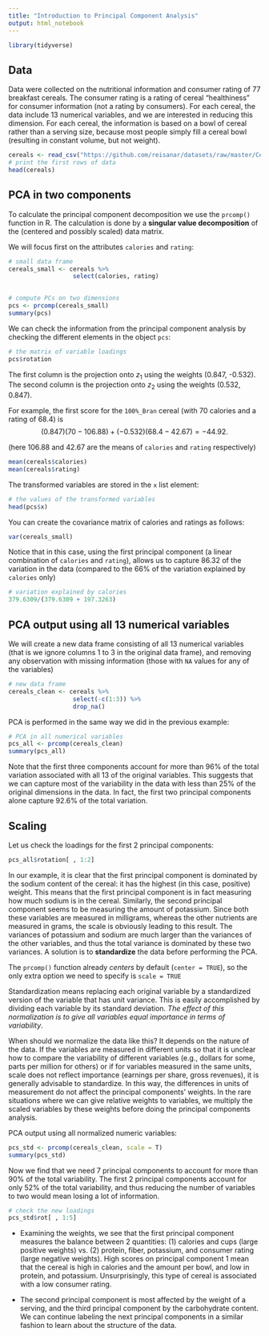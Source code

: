 ```yaml
---
title: "Introduction to Principal Component Analysis"
output: html_notebook
---
```



```r
library(tidyverse)
```


## Data

Data were collected on the nutritional information and consumer rating of 77 breakfast cereals. The consumer rating is a rating of cereal "healthiness" for consumer information (not a rating by consumers). For each cereal, the data include 13 numerical variables, and we are interested in reducing this dimension. For each cereal, the information is based on a bowl of cereal rather than a serving size, because most people simply fill a cereal bowl (resulting in constant volume, but not weight). 


```r
cereals <- read_csv("https://github.com/reisanar/datasets/raw/master/Cereals.csv")
# print the first rows of data
head(cereals)
```


## PCA in two components

To calculate the principal component decomposition we use the `prcomp()` function in R. The calculation is done by a **singular value decomposition** of the (centered and possibly scaled) data matrix.

We will focus first on the attributes `calories` and `rating`:

```r
# small data frame
cereals_small <- cereals %>%
                  select(calories, rating)
  
```


```r
# compute PCs on two dimensions
pcs <- prcomp(cereals_small)
summary(pcs)
```

We can check the information from the principal component analysis by checking the different elements in the object `pcs`:

```r
# the matrix of variable loadings
pcs$rotation
```

The first column is the projection onto $z_1$ using the weights (0.847, -0.532). The second column is the projection onto $z_2$ using the weights (0.532, 0.847).


For example, the first score for the `100%_Bran` cereal (with 70 calories and a rating of 68.4) is 
$$
(0.847)(70 - 106.88) + (-0.532)(68.4 - 42.67) = -44.92.
$$

(here 106.88 and 42.67 are the means of `calories` and `rating` respectively)

```r
mean(cereals$calories)
mean(cereals$rating)
```

The transformed variables are stored in the `x` list element:

```r
# the values of the transformed variables
head(pcs$x)
```


You can create the covariance matrix of calories and ratings as follows:

```r
var(cereals_small)
```


Notice that in this case, using the first principal component (a linear combination of `calories` and `rating`), allows us to capture 86.32 of the variation in the data (compared to the 66% of the variation explained by `calories` only)

```r
# variation explained by calories
379.6309/(379.6309 + 197.3263)
```



## PCA output using all 13 numerical variables

We will create a new data frame consisting of all 13 numerical variables (that is we ignore columns 1 to 3 in the original data frame), and removing any observation with missing information (those with `NA` values for any of the variables)


```r
# new data frame 
cereals_clean <- cereals %>%
                  select(-c(1:3)) %>%
                  drop_na()
```

PCA is performed in the same way we did in the previous example: 

```r
# PCA in all numerical variables
pcs_all <- prcomp(cereals_clean)
summary(pcs_all)
```

Note that the first three components account for more than 96% of the total variation associated with all 13 of the original variables. This suggests that we can capture most of the variability in the data with less than 25% of the original dimensions in the data. In fact, the first two principal components alone capture 92.6% of the total variation.




## Scaling

Let us check the loadings for the first 2 principal components: 

```r
pcs_all$rotation[ , 1:2]
```

In our example, it is clear that the first principal component is dominated by the sodium content of the cereal: it has the highest (in this case, positive) weight. This means that the first principal component is in fact measuring how much sodium is in the cereal. Similarly, the second principal component seems to be measuring the amount of potassium. Since both these variables are measured in milligrams, whereas the other nutrients are measured in grams, the scale is obviously leading to this result. The variances of potassium and sodium are much larger than the variances of the other variables, and thus the total variance is dominated by these two variances. A solution is to **standardize** the data before performing the PCA.

The `prcomp()` function already _centers_ by default (`center = TRUE`), so the only extra option we need to specify is `scale = TRUE`


Standardization means replacing each original variable by a standardized version of the variable that has unit variance. This is easily accomplished by dividing each variable by its standard deviation. _The effect of this normalization is to give all variables equal importance in terms of variability_.

When should we normalize the data like this? It depends on the nature of the data. If the variables are measured in different units so that it is unclear how to compare the variability of different variables (e.g., dollars for some, parts per million for others) or if for variables measured in the same units, scale does not reflect importance (earnings per share, gross revenues), it is generally advisable to standardize. In this way, the differences in units of measurement do not affect the principal components' weights. In the rare situations where we can give relative weights to variables, we multiply the scaled variables by these weights before doing the principal components analysis.


PCA output using all normalized numeric variables:


```r
pcs_std <- prcomp(cereals_clean, scale = T)
summary(pcs_std)
```

Now we find that we need 7 principal components to account for more than 90% of the total variability. The first 2 principal components account for only 52% of the total variability, and thus reducing the number of variables to two would mean losing a lot of information.

```r
# check the new loadings
pcs_std$rot[ , 1:5]
```


- Examining the weights, we see that the first principal component measures the balance between 2 quantities: (1) calories and cups (large positive weights) vs. (2) protein, fiber, potassium, and consumer rating (large negative weights). High scores on principal component 1 mean that the cereal is high in calories and the amount per bowl, and low in protein, and potassium. Unsurprisingly, this type of cereal is associated with a low consumer rating.

- The second principal component is most affected by the weight of a serving, and the third principal component by the carbohydrate content. We can continue labeling the next principal components in a similar fashion to learn about the structure of the data.



